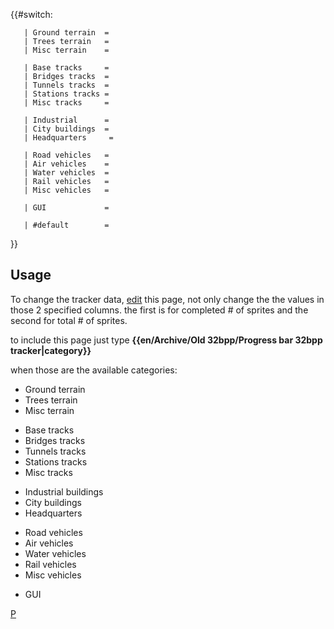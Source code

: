 {{#switch: {{{1|}}}

<!-- Terrain / Landscaping    edit only  THIS  and    THIS  column  -->
    | Ground terrain  = {{en/Progress bar|   57 |total = 141  |style= {{{style|}}}}}
    | Trees terrain   = {{en/Progress bar|   11 |total =  54  |style= {{{style|}}}}}
    | Misc terrain    = {{en/Progress bar|    4 |total =  30  |style= {{{style|}}}}}

<!-- Tracks / Roads / Airports / Canals -->
    | Base tracks     = {{en/Progress bar|   18 |total =  81  |style= {{{style|}}}}}
    | Bridges tracks  = {{en/Progress bar|   84 |total = 105  |style= {{{style|}}}}}
    | Tunnels tracks  = {{en/Progress bar|   18 |total =  72  |style= {{{style|}}}}}
    | Stations tracks = {{en/Progress bar|    6 |total =  20  |style= {{{style|}}}}}
    | Misc tracks     = {{en/Progress bar|    6 |total =  23  |style= {{{style|}}}}}

<!-- Buildings -->
    | Industrial      = {{en/Progress bar|   10 |total =  72  |style= {{{style|}}}}}
    | City buildings  = {{en/Progress bar|    0 |total = 100  |style= {{{style|}}}}}
    | Headquarters     = {{en/Progress bar|    0 |total = 100  |style= {{{style|}}}}}

<!-- Vehicles -->
    | Road vehicles   = {{en/Progress bar|    0 |total = 100  |style= {{{style|}}}}}
    | Air vehicles    = {{en/Progress bar|    0 |total = 100  |style= {{{style|}}}}}
    | Water vehicles  = {{en/Progress bar|    0 |total = 100  |style= {{{style|}}}}}
    | Rail vehicles   = {{en/Progress bar|   21 |total =  68  |style= {{{style|}}}}}
    | Misc vehicles   = {{en/Progress bar|    0 |total = 100  |style= {{{style|}}}}}

<!-- GUI -->
    | GUI             = {{en/Progress bar| 0 |total= 100      |style= {{{style|}}}}}

    | #default        = {{en/Progress bar| 0 |total= 100 }}
}}<noinclude>

== Usage == 
<div style="float: right; width: 200px;">
{{en/Archive/Old 32bpp/Progress bar 32bpp tracker|ground terrain |style=font-size:75%;}}
{{en/Archive/Old 32bpp/Progress bar 32bpp tracker|trees terrain  |style=font-size:75%;}}
{{en/Archive/Old 32bpp/Progress bar 32bpp tracker|misc terrain   |style=font-size:75%;}}

{{en/Archive/Old 32bpp/Progress bar 32bpp tracker|base tracks    |style=font-size:75%;}}
{{en/Archive/Old 32bpp/Progress bar 32bpp tracker|bridges tracks |style=font-size:75%;}}
{{en/Archive/Old 32bpp/Progress bar 32bpp tracker|tunnels tracks |style=font-size:75%;}}
{{en/Archive/Old 32bpp/Progress bar 32bpp tracker|stations tracks|style=font-size:75%;}}
{{en/Archive/Old 32bpp/Progress bar 32bpp tracker|misc tracks    |style=font-size:75%;}}

{{en/Archive/Old 32bpp/Progress bar 32bpp tracker|industrial     |style=font-size:75%;}}
{{en/Archive/Old 32bpp/Progress bar 32bpp tracker|city buildings |style=font-size:75%;}}
{{en/Archive/Old 32bpp/Progress bar 32bpp tracker|headquarter    |style=font-size:75%;}}

{{en/Archive/Old 32bpp/Progress bar 32bpp tracker|road vehicles  |style=font-size:75%;}}
{{en/Archive/Old 32bpp/Progress bar 32bpp tracker|air vehicles   |style=font-size:75%;}}
{{en/Archive/Old 32bpp/Progress bar 32bpp tracker|water vehicles |style=font-size:75%;}}
{{en/Archive/Old 32bpp/Progress bar 32bpp tracker|rail vehicles  |style=font-size:75%;}}
{{en/Archive/Old 32bpp/Progress bar 32bpp tracker|misc vehicles  |style=font-size:75%;}}

{{en/Archive/Old 32bpp/Progress bar 32bpp tracker|gui            |style=font-size:75%;}}
</div>
<!-- Documentation -->

To change the tracker data, [http://wiki.openttd.org/?title=Template:Progress_bar_32bpp_tracker&action=edit edit] this page, not only change the the values in those 2 specified columns.
the first is for completed # of sprites and the second for total # of sprites.

to include this page just type '''<nowiki>{{en/Archive/Old 32bpp/Progress bar 32bpp tracker|category}}</nowiki>'''

when those are the available categories:
* Ground terrain
* Trees terrain
* Misc terrain   


* Base tracks
* Bridges tracks
* Tunnels tracks
* Stations tracks
* Misc tracks


* Industrial buildings 
* City buildings
* Headquarters


* Road vehicles
* Air vehicles
* Water vehicles
* Rail vehicles
* Misc vehicles


* GUI


[[Category:en/Templates|P]]</noinclude>